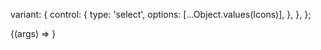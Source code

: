 
<Meta title="Components/Icon" />

  variant: {
    control: {
      type: 'select',
      options: [...Object.values(Icons)],
    },
  },
};

<Canvas>
  <Story name="Default" args={{ variant: Icons.USER }} argTypes={argTypes}>
    {(args) => <Icon {...args} />}
  </Story>
</Canvas>

<ArgsTable story="Default" />
